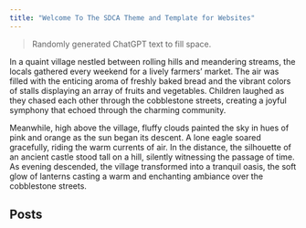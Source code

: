 ```yaml
---
title: "Welcome To The SDCA Theme and Template for Websites"
---
```


> Randomly generated ChatGPT text to fill space.

In a quaint village nestled between rolling hills and meandering
streams, the locals gathered every weekend for a lively farmers' market.
The air was filled with the enticing aroma of freshly baked bread and
the vibrant colors of stalls displaying an array of fruits and
vegetables. Children laughed as they chased each other through the
cobblestone streets, creating a joyful symphony that echoed through the
charming community.

Meanwhile, high above the village, fluffy clouds painted the sky in hues
of pink and orange as the sun began its descent. A lone eagle soared
gracefully, riding the warm currents of air. In the distance, the
silhouette of an ancient castle stood tall on a hill, silently
witnessing the passage of time. As evening descended, the village
transformed into a tranquil oasis, the soft glow of lanterns casting a
warm and enchanting ambiance over the cobblestone streets.

## Posts
